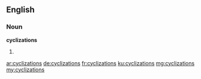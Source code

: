 ==English==

===Noun===
'''cyclizations'''

# {{plural of|cyclization}}

[[ar:cyclizations]]
[[de:cyclizations]]
[[fr:cyclizations]]
[[ku:cyclizations]]
[[mg:cyclizations]]
[[my:cyclizations]]